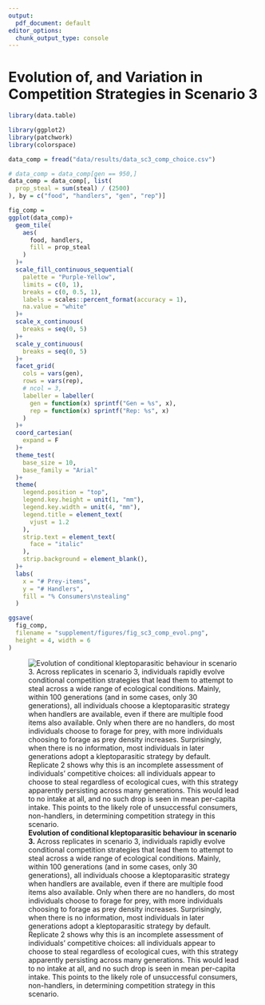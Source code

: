 ```yaml
---
output:
  pdf_document: default
editor_options:
  chunk_output_type: console
---
```


# Evolution of, and Variation in Competition Strategies in Scenario 3

```r
library(data.table)

library(ggplot2)
library(patchwork)
library(colorspace)
```

```r
data_comp = fread("data/results/data_sc3_comp_choice.csv")

# data_comp = data_comp[gen == 950,]
data_comp = data_comp[, list(
  prop_steal = sum(steal) / (2500)
), by = c("food", "handlers", "gen", "rep")]

fig_comp = 
ggplot(data_comp)+
  geom_tile(
    aes(
      food, handlers, 
      fill = prop_steal
    )
  )+
  scale_fill_continuous_sequential(
    palette = "Purple-Yellow",
    limits = c(0, 1),
    breaks = c(0, 0.5, 1),
    labels = scales::percent_format(accuracy = 1),
    na.value = "white"
  )+
  scale_x_continuous(
    breaks = seq(0, 5)
  )+
  scale_y_continuous(
    breaks = seq(0, 5)
  )+
  facet_grid(
    cols = vars(gen),
    rows = vars(rep),
    # ncol = 3,
    labeller = labeller(
      gen = function(x) sprintf("Gen = %s", x),
      rep = function(x) sprintf("Rep: %s", x)
    )
  )+
  coord_cartesian(
    expand = F
  )+
  theme_test(
    base_size = 10,
    base_family = "Arial"
  )+
  theme(
    legend.position = "top",
    legend.key.height = unit(1, "mm"),
    legend.key.width = unit(4, "mm"),
    legend.title = element_text(
      vjust = 1.2
    ),
    strip.text = element_text(
      face = "italic"
    ),
    strip.background = element_blank(),
  )+
  labs(
    x = "# Prey-items",
    y = "# Handlers",
    fill = "% Consumers\nstealing"
  )

ggsave(
  fig_comp,
  filename = "supplement/figures/fig_sc3_comp_evol.png",
  height = 4, width = 6
)
```

![**Evolution of conditional kleptoparasitic behaviour in scenario 3.** Across replicates in scenario 3, individuals rapidly evolve conditional competition strategies that lead them to attempt to steal across a wide range of ecological conditions. Mainly, within 100 generations (and in some cases, only 30 generations), all individuals choose a kleptoparasitic strategy when handlers are available, even if there are multiple food items also available. Only when there are no handlers, do most individuals choose to forage for prey, with more individuals choosing to forage as prey density increases. Surprisingly, when there is no information, most individuals in later generations adopt a kleptoparasitic strategy by default. Replicate 2 shows why this is an incomplete assessment of individuals' competitive choices: all individuals appear to choose to steal regardless of ecological cues, with this strategy apparently persisting across many generations. This would lead to no intake at all, and no such drop is seen in mean per-capita intake. This points to the likely role of unsuccessful consumers, non-handlers, in determining competition strategy in this scenario.]("figures/fig_sc3_comp_evol.png")

\newpage
